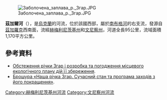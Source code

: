 [[Image:Заболочена_заплава_р._Згар.JPG|right]]

'''茲加爾河'''（{{lang-uk|Згар}}），是[[烏克蘭|烏克蘭]]的河流，位於該國西部，屬於[[南布格河|南布格河]]的右支流，發源自[[茲加羅克|茲加羅克]]西南面，流經[[赫梅利尼茨基州|赫梅利尼茨基州]]和[[文尼察州|文尼察州]]，河道全長95公里，流域面積1,170平方公里。

==參考資料==
* [https://web.archive.org/web/20090107055941/http://www.uarivers.net/activities/pr11.htm Обстеження річки Згар і розробка та погодження місцевого екологічного плану дій її збереження].
* [https://web.archive.org/web/20070629002334/http://www.uarivers.net/activities/ukrunepkom/ukrunepkom_broshura.pdf Брошура «Наша річка Згар. Сучасний стан та програма заходів з його покращення»].

{{DEFAULTSORT:Згар (річка)}}
[[Category:赫梅利尼茨基州河流|Category:赫梅利尼茨基州河流]]
[[Category:文尼察州河流|Category:文尼察州河流]]


{{Ukraine-river-stub}}